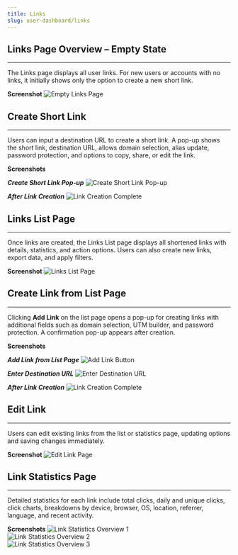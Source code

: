 ```yaml
---
title: Links
slug: user-dashboard/links
---
```


## Links Page Overview – Empty State
---
The Links page displays all user links. For new users or accounts with no links, it initially shows only the option to create a new short link.

**Screenshot**
![Empty Links Page](/images/links/link-index1.png)

## Create Short Link
---
Users can input a destination URL to create a short link. A pop-up shows the short link, destination URL, allows domain selection, alias update, password protection, and options to copy, share, or edit the link.

**Screenshots**

***Create Short Link Pop-up***
![Create Short Link Pop-up](/images/links/link-first-create.png)

***After Link Creation***
![Link Creation Complete](/images/links/create-complete.png)

## Links List Page
---
Once links are created, the Links List page displays all shortened links with details, statistics, and action options. Users can also create new links, export data, and apply filters.

**Screenshot**
![Links List Page](/images/links/link-index.png)

## Create Link from List Page
---
Clicking **Add Link** on the list page opens a pop-up for creating links with additional fields such as domain selection, UTM builder, and password protection. A confirmation pop-up appears after creation.

**Screenshots**

***Add Link from List Page***
![Add Link Button](/images/links/link-create.png)

***Enter Destination URL***
![Enter Destination URL](/images/links/link-create2.png)

***After Link Creation***
![Link Creation Complete](/images/links/create-complete.png)

## Edit Link
---
Users can edit existing links from the list or statistics page, updating options and saving changes immediately.

**Screenshot**
![Edit Link Page](/images/links/link-edit.png)

## Link Statistics Page
---
Detailed statistics for each link include total clicks, daily and unique clicks, click charts, breakdowns by device, browser, OS, location, referrer, language, and recent activity.

**Screenshots**
![Link Statistics Overview 1](/images/links/statistics-1.png)  
![Link Statistics Overview 2](/images/links/statistics-2.png)  
![Link Statistics Overview 3](/images/links/statistics-3.png)

